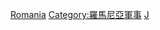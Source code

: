 {{Catnav|頁面分類|各種主題的頁面分類|按國家分類|各國人物|各國軍事人物}}
{{Catnav|頁面分類|各種主題的頁面分類|按國家分類|各國人物|羅馬尼亞人}}
{{Catnav|頁面分類|人物|各國人物|各國軍事人物}}
{{Catnav|頁面分類|人物|各國人物|羅馬尼亞人}}
{{Commons category|Military people of Romania}}

[[Category:各國軍事人物|Romania]]
[[Category:羅馬尼亞軍事|Category:羅馬尼亞軍事]]
[[Category:各职业羅馬尼亞人|J]]